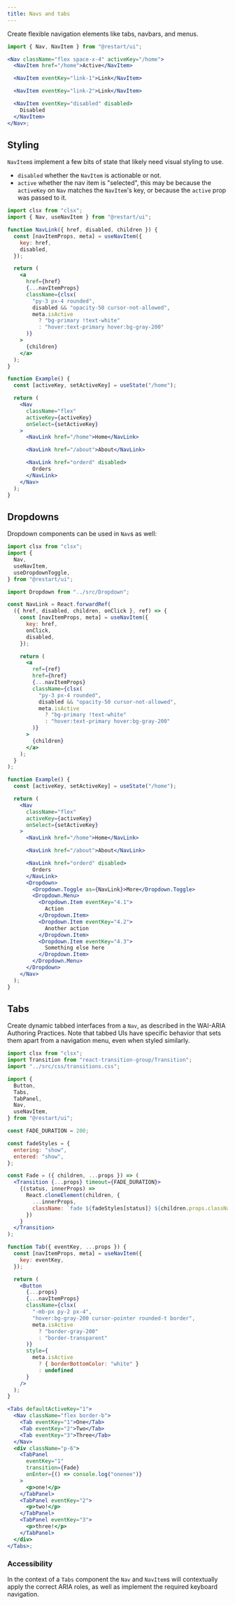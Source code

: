 ```yaml
---
title: Navs and tabs
---
```


Create flexible navigation elements like tabs, navbars, and menus.

```jsx live
import { Nav, NavItem } from "@restart/ui";

<Nav className="flex space-x-4" activeKey="/home">
  <NavItem href="/home">Active</NavItem>

  <NavItem eventKey="link-1">Link</NavItem>

  <NavItem eventKey="link-2">Link</NavItem>

  <NavItem eventKey="disabled" disabled>
    Disabled
  </NavItem>
</Nav>;
```

## Styling

`NavItem`s implement a few bits of state that likely need visual styling to use.

- `disabled` whether the `NavItem` is actionable or not.
- `active` whether the nav item is "selected", this may be because the `activeKey`
  on `Nav` matches the `NavItem`'s key, or because the `active` prop was passed to it.

```jsx live
import clsx from "clsx";
import { Nav, useNavItem } from "@restart/ui";

function NavLink({ href, disabled, children }) {
  const [navItemProps, meta] = useNavItem({
    key: href,
    disabled,
  });

  return (
    <a
      href={href}
      {...navItemProps}
      className={clsx(
        "py-3 px-4 rounded",
        disabled && "opacity-50 cursor-not-allowed",
        meta.isActive
          ? "bg-primary !text-white"
          : "hover:text-primary hover:bg-gray-200"
      )}
    >
      {children}
    </a>
  );
}

function Example() {
  const [activeKey, setActiveKey] = useState("/home");

  return (
    <Nav
      className="flex"
      activeKey={activeKey}
      onSelect={setActiveKey}
    >
      <NavLink href="/home">Home</NavLink>

      <NavLink href="/about">About</NavLink>

      <NavLink href="orderd" disabled>
        Orders
      </NavLink>
    </Nav>
  );
}
```

## Dropdowns

Dropdown components can be used in `Nav`s as well:

```jsx live
import clsx from "clsx";
import {
  Nav,
  useNavItem,
  useDropdownToggle,
} from "@restart/ui";

import Dropdown from "../src/Dropdown";

const NavLink = React.forwardRef(
  ({ href, disabled, children, onClick }, ref) => {
    const [navItemProps, meta] = useNavItem({
      key: href,
      onClick,
      disabled,
    });

    return (
      <a
        ref={ref}
        href={href}
        {...navItemProps}
        className={clsx(
          "py-3 px-4 rounded",
          disabled && "opacity-50 cursor-not-allowed",
          meta.isActive
            ? "bg-primary !text-white"
            : "hover:text-primary hover:bg-gray-200"
        )}
      >
        {children}
      </a>
    );
  }
);

function Example() {
  const [activeKey, setActiveKey] = useState("/home");

  return (
    <Nav
      className="flex"
      activeKey={activeKey}
      onSelect={setActiveKey}
    >
      <NavLink href="/home">Home</NavLink>

      <NavLink href="/about">About</NavLink>

      <NavLink href="orderd" disabled>
        Orders
      </NavLink>
      <Dropdown>
        <Dropdown.Toggle as={NavLink}>More</Dropdown.Toggle>
        <Dropdown.Menu>
          <Dropdown.Item eventKey="4.1">
            Action
          </Dropdown.Item>
          <Dropdown.Item eventKey="4.2">
            Another action
          </Dropdown.Item>
          <Dropdown.Item eventKey="4.3">
            Something else here
          </Dropdown.Item>
        </Dropdown.Menu>
      </Dropdown>
    </Nav>
  );
}
```

## Tabs

Create dynamic tabbed interfaces from a `Nav`, as described in the WAI-ARIA Authoring Practices.
Note that tabbed UIs have specific behavior that sets them apart from a navigation menu, even
when styled similarly.

```jsx live
import clsx from "clsx";
import Transition from "react-transition-group/Transition";
import "../src/css/transitions.css";

import {
  Button,
  Tabs,
  TabPanel,
  Nav,
  useNavItem,
} from "@restart/ui";

const FADE_DURATION = 200;

const fadeStyles = {
  entering: "show",
  entered: "show",
};

const Fade = ({ children, ...props }) => (
  <Transition {...props} timeout={FADE_DURATION}>
    {(status, innerProps) =>
      React.cloneElement(children, {
        ...innerProps,
        className: `fade ${fadeStyles[status]} ${children.props.className}`,
      })
    }
  </Transition>
);

function Tab({ eventKey, ...props }) {
  const [navItemProps, meta] = useNavItem({
    key: eventKey,
  });

  return (
    <Button
      {...props}
      {...navItemProps}
      className={clsx(
        "-mb-px py-2 px-4",
        "hover:bg-gray-200 cursor-pointer rounded-t border",
        meta.isActive
          ? "border-gray-200"
          : "border-transparent"
      )}
      style={
        meta.isActive
          ? { borderBottomColor: "white" }
          : undefined
      }
    />
  );
}

<Tabs defaultActiveKey="1">
  <Nav className="flex border-b">
    <Tab eventKey="1">One</Tab>
    <Tab eventKey="2">Two</Tab>
    <Tab eventKey="3">Three</Tab>
  </Nav>
  <div className="p-6">
    <TabPanel
      eventKey="1"
      transition={Fade}
      onEnter={() => console.log("onenee")}
    >
      <p>one!</p>
    </TabPanel>
    <TabPanel eventKey="2">
      <p>two!</p>
    </TabPanel>
    <TabPanel eventKey="3">
      <p>three!</p>
    </TabPanel>
  </div>
</Tabs>;
```

### Accessibility

In the context of a `Tabs` component the `Nav` and `NavItem`s will contextually
apply the correct ARIA roles, as well as implement the required keyboard navigation.
